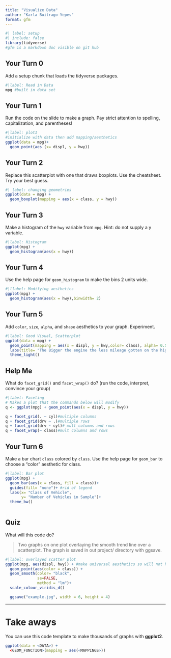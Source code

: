 ```yaml
---
title: "Visualize Data"
author: "Karla Buitrago-Yepes"
format: gfm
---
```



```r
#| label: setup
#| include: false
library(tidyverse)
#gfm is a markdown doc visible on git hub 
```



## Your Turn 0

Add a setup chunk that loads the tidyverse packages.


```r
#|label: Read in Data
mpg #built in data set
```


## Your Turn 1

Run the code on the slide to make a graph. Pay strict attention to spelling, capitalization, and parentheses!

```r
#|label: plot1
#initialize with data then add mapping/aesthetics 
ggplot(data = mpg)+
  geom_point(aes (x= displ, y = hwy))

```


## Your Turn 2

Replace this scatterplot with one that draws boxplots. Use the cheatsheet. Try your best guess.

```r
#| label: changing geometries
ggplot(data = mpg) +
  geom_boxplot(mapping = aes(x = class, y = hwy))
```


## Your Turn 3

Make a histogram of the `hwy` variable from `mpg`. Hint: do not supply a y variable.

```r
#|label: Histogram
ggplot(mpg) +
  geom_histogram(aes(x = hwy))
```

## Your Turn 4

Use the help page for `geom_histogram` to make the bins 2 units wide.

```r
#|llabel: Modifying aesthetics
ggplot(mpg) +
  geom_histogram(aes(x = hwy),binwidth= 2)
```


## Your Turn 5

Add `color`, `size`, `alpha`, and `shape` aesthetics to your graph. Experiment.  

```r
#|label: Good Visual, Scatterplot
ggplot(data = mpg) +
  geom_point(mapping = aes(x = displ, y = hwy,color= class), alpha= 0.5 )+
  labs(title= "The Bigger the engine the less mileage gotten on the highway", color= "Class of Vehicle", y = "Highway Mileage", x= "Size of Engine")+
  theme_light()
```

## Help Me

What do `facet_grid()` and `facet_wrap()` do? 
(run the code, interpret, convince your group)

```r
#|label: Faceting
# Makes a plot that the commands below will modify
q <- ggplot(mpg) + geom_point(aes(x = displ, y = hwy))

q + facet_grid(. ~ cyl)#multiple columns 
q + facet_grid(drv ~ .)#multiple rows 
q + facet_grid(drv ~ cyl)# mult columns and rows 
q + facet_wrap(~ class)#mult columns and rows 
```


## Your Turn 6

Make a bar chart `class` colored by `class`. Use the help page for `geom_bar` to choose a "color" aesthetic for class.

```r
#|label: Bar plot
ggplot(mpg) +
  geom_bar(aes(x = class, fill = class))+
  guides(fill= "none")+ #rid of legend
  labs(x= "Class of Vehicle", 
       y= "Number of Vehicles in Sample")+
  theme_bw()
  
```

## Quiz

What will this code do?

> Two graphs on one plot overlaying the smooth trend line over a scatterplot. The graph is saved in out project/ directory with ggsave. 

```r
#|label: overlayed scatter plot
ggplot(mpg, aes(displ, hwy)) + #make universal aesthetics so will not have to go through and put in each geom
  geom_point(aes(color = class)) +
  geom_smooth(color= "black",
              se=FALSE,
              method = "lm")+ 
  scale_colour_viridis_d()

  ggsave("example.jpg", width = 6, height = 4)
```


***

# Take aways

You can use this code template to make thousands of graphs with **ggplot2**.

```r
ggplot(data = <DATA>) +
  <GEOM_FUNCTION>(mapping = aes(<MAPPINGS>))
```